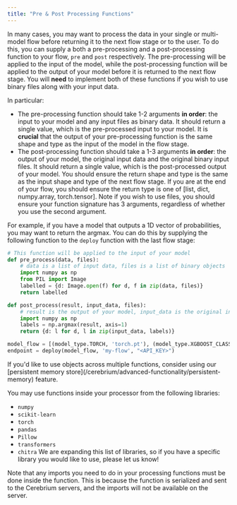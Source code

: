 ```yaml
---
title: "Pre & Post Processing Functions"
---
```


In many cases, you may want to process the data in your single or multi-model flow before returning it to the next flow stage or to the user. To do this, you can supply a both a pre-processing and a post-processing function to your flow, `pre` and `post` respectively.
The pre-processing will be applied to the input of the model, while the post-processing function will be applied to the output of your model before it is returned to the next flow stage.
You will **need** to implement both of these functions if you wish to use binary files along with your input data.

In particular:

- The pre-processing function should take 1-2 arguments **in order**: the input to your model and any input files as binary data. It should return a single value, which is the pre-processed input to your model. It is <b>crucial</b> that the output of your pre-processing function is the same shape and type as the input of the model in the flow stage.
- The post-processing function should take a 1-3 arguments **in order**: the output of your model, the original input data and the original binary input files. It should return a single value, which is the post-processed output of your model. You should ensure the return shape and type is the same as the input shape and type of the next flow stage. If you are at the end of your flow, you should ensure the return type is one of [list, dict, numpy.array, torch.tensor]. Note if you wish to use files, you should ensure your function signature has 3 arguments, regardless of whether you use the second argument.

For example, if you have a model that outputs a 1D vector of probabilities, you may want to return the argmax. You can do this by supplying the following function to the `deploy` function with the last flow stage:

```python
# This function will be applied to the input of your model
def pre_process(data, files):
    # data is a list of input data, files is a list of binary objects
    import numpy as np
    from PIL import Image
    labelled = {d: Image.open(f) for d, f in zip(data, files)}
    return labelled

def post_process(result, input_data, files):
    # result is the output of your model, input_data is the original input data from the 1st flow stage, files is the original binary input files
    import numpy as np
    labels = np.argmax(result, axis=1)
    return {d: l for d, l in zip(input_data, labels)}

model_flow = [(model_type.TORCH, 'torch.pt'), (model_type.XGBOOST_CLASSIFIER, 'xgb.json', {"pre": pre_process, "post": post_process})]
endpoint = deploy(model_flow, 'my-flow', "<API_KEY>")
```

<Note>
  If you'd like to use objects across multiple functions, consider using our
  [persistent memory store](/cerebrium/advanced-functionality/persistent-memory)
  feature.
</Note>

You may use functions inside your processor from the following libraries:

- `numpy`
- `scikit-learn`
- `torch`
- `pandas`
- `Pillow`
- `transformers`
- `chitra`
  We are expanding this list of libraries, so if you have a specific library you would like to use, please let us know!

<Note>
  Note that any imports you need to do in your processing functions must be done
  inside the function. This is because the function is serialized and sent to
  the Cerebrium servers, and the imports will not be available on the server.
</Note>
